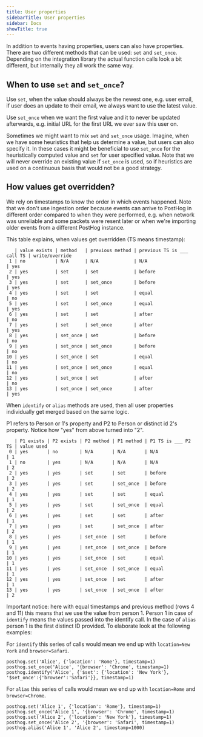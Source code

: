 ```yaml
---
title: User properties
sidebarTitle: User properties
sidebar: Docs
showTitle: true
---
```


In addition to events having properties, users can also have properties. There are two different methods that can be used: `set` and `set_once`. Depending on the integration library the actual function calls look a bit different, but internally they all work the same way.

## When to use `set` and `set_once`?

Use `set`, when the value should always be the newest one, e.g. user email, if user does an update to their email, we always want to use the latest value.

Use `set_once` when we want the first value and it to never be updated afterwards, e.g. initial URL for the first URL we ever saw this user on.

Sometimes we might want to mix `set` and `set_once` usage. Imagine, when we have some heuristics that help us determine a value, but users can also specify it. In these cases it might be beneficial to use `set_once` for the heuristically computed value and `set` for user specified value. Note that we will never override an existing value if `set_once` is used, so if heuristics are used on a continuous basis that would not be a good strategy.

## How values get overridden?

We rely on timestamps to know the order in which events happened. Note that we don't use ingestion order because events can arrive to PostHog in different order compared to when they were performed, e.g. when network was unreliable and some packets were resent later or when we're importing older events from a different PostHog instance.

This table explains, when values get overridden (TS means timestamp):
```
   | value exists | method   | previous method | previous TS is ___ call TS | write/override 
 1 | no           | N/A      | N/A             | N/A                        | yes
 2 | yes          | set      | set             | before                     | yes
 3 | yes          | set      | set_once        | before                     | yes
 4 | yes          | set      | set             | equal                      | no
 5 | yes          | set      | set_once        | equal                      | yes 
 6 | yes          | set      | set             | after                      | no
 7 | yes          | set      | set_once        | after                      | yes 
 8 | yes          | set_once | set             | before                     | no 
 9 | yes          | set_once | set_once        | before                     | no
10 | yes          | set_once | set             | equal                      | no 
11 | yes          | set_once | set_once        | equal                      | no
12 | yes          | set_once | set             | after                      | no
13 | yes          | set_once | set_once        | after                      | yes
```

When `identify` or `alias` methods are used, then all user properties individually get merged based on the same logic. 

P1 refers to Person or 1's property and P2 to Person or distinct id 2's property. Notice how "yes" from above turned into "2".
```
   | P1 exists | P2 exists | P2 method | P1 method | P1 TS is ___ P2 TS | value used
 0 | yes       | no        | N/A       | N/A       | N/A                | 1
 1 | no        | yes       | N/A       | N/A       | N/A                | 2
 2 | yes       | yes       | set       | set       | before             | 2
 3 | yes       | yes       | set       | set_once  | before             | 2
 4 | yes       | yes       | set       | set       | equal              | 1
 5 | yes       | yes       | set       | set_once  | equal              | 2 
 6 | yes       | yes       | set       | set       | after              | 1
 7 | yes       | yes       | set       | set_once  | after              | 2 
 8 | yes       | yes       | set_once  | set       | before             | 1 
 9 | yes       | yes       | set_once  | set_once  | before             | 1
10 | yes       | yes       | set_once  | set       | equal              | 1 
11 | yes       | yes       | set_once  | set_once  | equal              | 1
12 | yes       | yes       | set_once  | set       | after              | 1
13 | yes       | yes       | set_once  | set_once  | after              | 2
```

Important notice: here with equal timestamps and previous method (rows 4 and 11) this means that we use the value from person 1. Person 1 in case of `identify` means the values passed into the identify call. In the case of `alias` person 1 is the first distinct ID provided. To elaborate look at the following examples:

For `identify` this series of calls would mean we end up with `location=New York` and `browser=Safari`.
```
posthog.set('Alice', {'location': 'Rome'}, timestamp=1)
posthog.set_once('Alice', '{browser': 'Chrome', timestamp=1)
posthog.identify('Alice', {'$set': {'location': 'New York'}, '$set_once':{'browser':'Safari'}}, timestamp=1)
```

For `alias` this series of calls would mean we end up with `location=Rome` and `browser=Chrome`.
```
posthog.set('Alice 1', {'location': 'Rome'}, timestamp=1)
posthog.set_once('Alice 1', '{browser': 'Chrome', timestamp=1)
posthog.set('Alice 2', {'location': 'New York'}, timestamp=1)
posthog.set_once('Alice 2', '{browser': 'Safari', timestamp=1)
posthog.alias('Alice 1', 'Alice 2', timestamp=1000)
```





